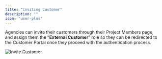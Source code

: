 ```yaml
---
title: "Inviting Customer"
description: ""
icon: "user-plus"
---
```

Agencies can invite their customers through their Project Members page, and assign them the “**External Customer**” role so they can be redirected to the Customer Portal once they proceed with the authentication process.

![Invite Customer](../resources/screenshots/invite-customer.png)

